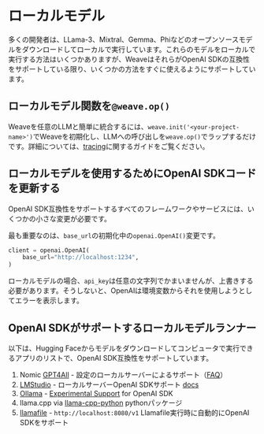 # ローカルモデル

多くの開発者は、LLama-3、Mixtral、Gemma、Phiなどのオープンソースモデルをダウンロードしてローカルで実行しています。これらのモデルをローカルで実行する方法はいくつかありますが、WeaveはそれらがOpenAI SDKの互換性をサポートしている限り、いくつかの方法をすぐに使えるようにサポートしています。

## ローカルモデル関数を`@weave.op()`

Weaveを任意のLLMと簡単に統合するには、`weave.init('<your-project-name>')`でWeaveを初期化し、LLMへの呼び出しを`weave.op()`でラップするだけです。詳細については、[tracing](/ja/guides/tracking/tracing)に関するガイドをご覧ください。

## ローカルモデルを使用するためにOpenAI SDKコードを更新する

OpenAI SDK互換性をサポートするすべてのフレームワークやサービスには、いくつかの小さな変更が必要です。

最も重要なのは、`base_url`の初期化中の`openai.OpenAI()`変更です。

```python
client = openai.OpenAI(
    base_url="http://localhost:1234",
)
```

ローカルモデルの場合、`api_key`は任意の文字列でかまいませんが、上書きする必要があります。そうしないと、OpenAIは環境変数からそれを使用しようとしてエラーを表示します。

## OpenAI SDKがサポートするローカルモデルランナー

以下は、Hugging Faceからモデルをダウンロードしてコンピュータで実行できるアプリのリストで、OpenAI SDK互換性をサポートしています。

1. Nomic [GPT4All](https://www.nomic.ai/gpt4all) - 設定のローカルサーバーによるサポート（[FAQ](https://docs.gpt4all.io/gpt4all_help/faq.html)）
2. [LMStudio](https://lmstudio.ai/) - ローカルサーバーOpenAI SDKサポート [docs](https://lmstudio.ai/docs/local-server)
3. [Ollama](https://ollama.com/) - [Experimental Support](https://github.com/ollama/ollama/blob/main/docs/openai.mdx) for OpenAI SDK
4. llama.cpp via [llama-cpp-python](https://llama-cpp-python.readthedocs.io/en/latest/server/) pythonパッケージ
5. [llamafile](https://github.com/Mozilla-Ocho/llamafile#other-example-llamafiles) - `http://localhost:8080/v1` Llamafile実行時に自動的にOpenAI SDKをサポート
